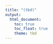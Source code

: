 ```yaml
---
title: "(tbd)"
output: 
  html_document:
    toc: true
    toc_float: true
    theme: tbd
---
```




